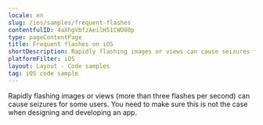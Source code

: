 ```yaml
---
locale: en
slug: /ios/samples/frequent-flashes
contentfulID: 4aXhgVbfzAeilH51CWO80p
type: pageContentPage
title: Frequent flashes on iOS
shortDescription: Rapidly flashing images or views can cause seizures for some users.
platformFilter: iOS
layout: Layout - Code samples
tag: iOS code sample
---
```


Rapidly flashing images or views (more than three flashes per second) can cause seizures for some users. You need to make sure this is not the case when designing and developing an app.

<CodeSample id="screen-flashes" locale="en" platform="ios"/>